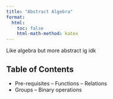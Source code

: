 ```yaml
---
title: "Abstract Algebra"
format:
  html:
    toc: false
    html-math-method: katex
---
```


Like algebra but more abstract ig idk

## Table of Contents

- Pre-requisites
-- Functions
-- Relations
- Groups
-- Binary operations